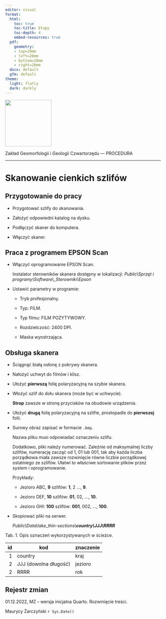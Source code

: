 ```yaml
---
editor: visual
format:
  html:
    toc: true
    toc-title: Etapy
    toc-depth: 4
    embed-resources: true
  pdf:
    geometry: 
    - top=20mm
    - left=20mm
    - bottom=20mm
    - right=20mm
  docx: default
  gfm: default
theme:
  light: flatly
  dark: darkly
---
```


[![](images/log-ug_pl.png){fig-alt="Logo: Uniwersytet Gdański" fig-align="left" width="150"}](https://geomorfologia.ug.edu.pl)

Zakład Geomorfologii i Geologii Czwartorzędu --- PROCEDURA

------------------------------------------------------------------------

# Skanowanie cienkich szlifów

## Przygotowanie do pracy

-   Przygotować szlify do skanowania.

-   Założyć odpowiedni katalog na dysku.

-   Podłączyć skaner do komputera.

-   Włączyć skaner.

## Praca z programem EPSON Scan

-   Włączyć oprogramowanie EPSON Scan.

    Instalator sterowników skanera dostępny w lokalizacji: *Public\\Sprzęt i programy\\Software\\\_Sterowniki\\Epson*

-   Ustawić parametry w programie:

    -   Tryb profesjonalny.

    -   Typ: FILM.

    -   Typ filmu: FILM POZYTYWOWY.

    -   Rozdzielczość: 2400 DPI.

    -   Maska wyostrzająca.

## Obsługa skanera

-   Ściągnąć białą osłonę z pokrywy skanera.

-   Nałożyć uchwyt do filmów i klisz.

-   Ułożyć **pierwszą** folię polaryzacyjną na szybie skanera.

-   Włożyć szlif do dołu skanera (może być w uchwycie).

    **Strop** zawsze w stronę przycisków na obudowie urządzenia.

-   Ułożyć **drugą** folię polaryzacyjną na szlifie, prostopadle do **pierwszej** folii.

-   Surowy obraz zapisać w formacie `.bmp`.

    Nazwa pliku musi odpowiadać oznaczeniu szlifu.

    Dodatkowo, pliki należy numerować. Zależnie od maksymalnej liczby szlifów, numerację zacząć od 1, 01 lub 001, tak aby każda liczba porządkowa miała zawsze rozwinięcie równe liczbie porządkowej ostatniego ze szlifów. Ułatwi to właściwe sortowanie plików przez system i oprogramowanie.

    Przykłady:

    -   Jezioro ABC, **9** szlifów: **1**, 2 ..., **9**.

    -   Jezioro DEF, **10** szlifów: **01**, 02, ..., **10.**

    -   Jezioro GHI: **100** szlifów: **001**, 002, ..., **100**.

-   Skopiować pliki na serwer.

    *Public\\Data\\lake_thin-sections\\**country\\JJJ\\RRRR***

Tab. 1. Opis oznaczeń wykorzystywanych w ścieżce.

|  id | kod                   | znaczenie |
|----:|-----------------------|-----------|
|   1 | country               | kraj      |
|   2 | JJJ (dowolna długość) | jezioro   |
|   2 | RRRR                  | rok       |

## Rejestr zmian

01.12.2022, MZ -- wersja inicjalna Quarto. Rozwinięcie treści.

Maurycy Żarczyński `r Sys.Date()`
